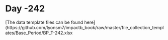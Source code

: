 # Day -242

[The data template files can be found here](https://github.com/lyonsm7/impactb_book/raw/master/file_collection_templates/Base_Period/BP_T-242.xlsx
